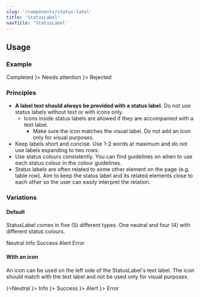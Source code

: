 ```yaml
---
slug: '/components/status-label'
title: 'StatusLabel'
navTitle: 'StatusLabel'
---
```




## Usage

### Example

<PlaygroundPreview>
  <StatusLabel type="success">Completed</StatusLabel>
  <StatusLabel type="alert" style={{ marginLeft: 'var(--spacing-s)' }} iconLeft={<IconAlertCircle />}>
    Needs attention
  </StatusLabel>
  <StatusLabel type="error" style={{ marginLeft: 'var(--spacing-s)' }} iconLeft={<IconError />}>
    Rejected
  </StatusLabel>
</PlaygroundPreview>

### Principles

- **A label text should always be provided with a status label.** Do not use status labels without text or with icons only.
  - Icons inside status labels are allowed if they are accompanied with a text label.
    - Make sure the icon matches the visual label. Do not add an icon only for visual purposes.
- Keep labels short and concise. Use 1-2 words at maximum and do not use labels expanding to two rows.
- Use status colours consistently. You can find guidelines on when to use each status colour in the <InternalLink href="/foundation/design-tokens/colour#ui-colours">colour guidelines.</InternalLink>
- Status labels are often related to some other element on the page (e.g. table row). Aim to keep the status label and its related elements close to each other so the user can easily interpret the relation.

### Variations

#### Default

StatusLabel comes in five (5) different types. One neutral and four (4) with different status colours.

<PlaygroundPreview>
  <StatusLabel>Neutral</StatusLabel>
  <StatusLabel type="info" style={{ marginLeft: 'var(--spacing-s)' }}>
    Info
  </StatusLabel>
  <StatusLabel type="success" style={{ marginLeft: 'var(--spacing-s)' }}>
    Success
  </StatusLabel>
  <StatusLabel type="alert" style={{ marginLeft: 'var(--spacing-s)' }}>
    Alert
  </StatusLabel>
  <StatusLabel type="error" style={{ marginLeft: 'var(--spacing-s)' }}>
    Error
  </StatusLabel>
</PlaygroundPreview>

#### With an icon

An icon can be used on the left side of the StatusLabel's text label. The icon should match with the text label and not be used only for visual purposes.

<PlaygroundPreview>
  <StatusLabel iconLeft={<IconInfoCircle />}>Neutral</StatusLabel>
  <StatusLabel type="info" style={{ marginLeft: 'var(--spacing-s)' }} iconLeft={<IconInfoCircle />}>
    Info
  </StatusLabel>
  <StatusLabel type="success" style={{ marginLeft: 'var(--spacing-s)' }} iconLeft={<IconCheckCircle />}>
    Success
  </StatusLabel>
  <StatusLabel type="alert" style={{ marginLeft: 'var(--spacing-s)' }} iconLeft={<IconAlertCircle />}>
    Alert
  </StatusLabel>
  <StatusLabel type="error" style={{ marginLeft: 'var(--spacing-s)' }} iconLeft={<IconError />}>
    Error
  </StatusLabel>
</PlaygroundPreview>
